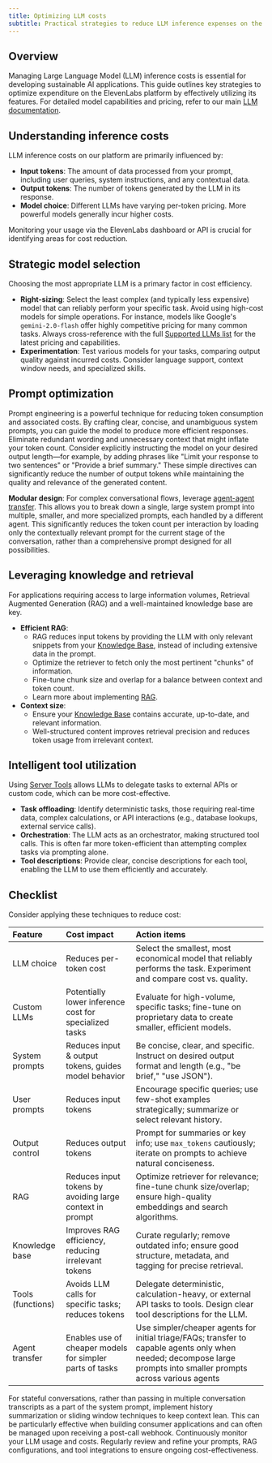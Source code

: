 ```yaml
---
title: Optimizing LLM costs
subtitle: Practical strategies to reduce LLM inference expenses on the ElevenLabs platform.
---
```


## Overview

Managing Large Language Model (LLM) inference costs is essential for developing sustainable AI applications. This guide outlines key strategies to optimize expenditure on the ElevenLabs platform by effectively utilizing its features. For detailed model capabilities and pricing, refer to our main [LLM documentation](/docs/conversational-ai/customization/llm).

## Understanding inference costs

LLM inference costs on our platform are primarily influenced by:

- **Input tokens**: The amount of data processed from your prompt, including user queries, system instructions, and any contextual data.
- **Output tokens**: The number of tokens generated by the LLM in its response.
- **Model choice**: Different LLMs have varying per-token pricing. More powerful models generally incur higher costs.

Monitoring your usage via the ElevenLabs dashboard or API is crucial for identifying areas for cost reduction.

## Strategic model selection

Choosing the most appropriate LLM is a primary factor in cost efficiency.

- **Right-sizing**: Select the least complex (and typically less expensive) model that can reliably perform your specific task. Avoid using high-cost models for simple operations. For instance, models like Google's `gemini-2.0-flash` offer highly competitive pricing for many common tasks. Always cross-reference with the full [Supported LLMs list](/docs/conversational-ai/customization/llm#supported-llms) for the latest pricing and capabilities.
- **Experimentation**: Test various models for your tasks, comparing output quality against incurred costs. Consider language support, context window needs, and specialized skills.

## Prompt optimization

Prompt engineering is a powerful technique for reducing token consumption and associated costs. By crafting clear, concise, and unambiguous system prompts, you can guide the model to produce more efficient responses. Eliminate redundant wording and unnecessary context that might inflate your token count. Consider explicitly instructing the model on your desired output length—for example, by adding phrases like "Limit your response to two sentences" or "Provide a brief summary." These simple directives can significantly reduce the number of output tokens while maintaining the quality and relevance of the generated content.

**Modular design**: For complex conversational flows, leverage [agent-agent transfer](/docs/conversational-ai/customization/tools/system-tools/agent-transfer). This allows you to break down a single, large system prompt into multiple, smaller, and more specialized prompts, each handled by a different agent. This significantly reduces the token count per interaction by loading only the contextually relevant prompt for the current stage of the conversation, rather than a comprehensive prompt designed for all possibilities.

## Leveraging knowledge and retrieval

For applications requiring access to large information volumes, Retrieval Augmented Generation (RAG) and a well-maintained knowledge base are key.

- **Efficient RAG**:
  - RAG reduces input tokens by providing the LLM with only relevant snippets from your [Knowledge Base](/docs/conversational-ai/customization/knowledge-base), instead of including extensive data in the prompt.
  - Optimize the retriever to fetch only the most pertinent "chunks" of information.
  - Fine-tune chunk size and overlap for a balance between context and token count.
  - Learn more about implementing [RAG](/docs/conversational-ai/customization/knowledge-base/rag).
- **Context size**:
  - Ensure your [Knowledge Base](/docs/conversational-ai/customization/knowledge-base) contains accurate, up-to-date, and relevant information.
  - Well-structured content improves retrieval precision and reduces token usage from irrelevant context.

## Intelligent tool utilization

Using [Server Tools](/docs/conversational-ai/customization/tools/server-tools) allows LLMs to delegate tasks to external APIs or custom code, which can be more cost-effective.

- **Task offloading**: Identify deterministic tasks, those requiring real-time data, complex calculations, or API interactions (e.g., database lookups, external service calls).
- **Orchestration**: The LLM acts as an orchestrator, making structured tool calls. This is often far more token-efficient than attempting complex tasks via prompting alone.
- **Tool descriptions**: Provide clear, concise descriptions for each tool, enabling the LLM to use them efficiently and accurately.

## Checklist

Consider applying these techniques to reduce cost:

| Feature           | Cost impact                                              | Action items                                                                                                                                                        |
| :---------------- | :------------------------------------------------------- | :------------------------------------------------------------------------------------------------------------------------------------------------------------------ |
| LLM choice        | Reduces per-token cost                                   | Select the smallest, most economical model that reliably performs the task. Experiment and compare cost vs. quality.                                                |
| Custom LLMs       | Potentially lower inference cost for specialized tasks   | Evaluate for high-volume, specific tasks; fine-tune on proprietary data to create smaller, efficient models.                                                        |
| System prompts    | Reduces input & output tokens, guides model behavior     | Be concise, clear, and specific. Instruct on desired output format and length (e.g., "be brief," "use JSON").                                                       |
| User prompts      | Reduces input tokens                                     | Encourage specific queries; use few-shot examples strategically; summarize or select relevant history.                                                              |
| Output control    | Reduces output tokens                                    | Prompt for summaries or key info; use `max_tokens` cautiously; iterate on prompts to achieve natural conciseness.                                                   |
| RAG               | Reduces input tokens by avoiding large context in prompt | Optimize retriever for relevance; fine-tune chunk size/overlap; ensure high-quality embeddings and search algorithms.                                               |
| Knowledge base    | Improves RAG efficiency, reducing irrelevant tokens      | Curate regularly; remove outdated info; ensure good structure, metadata, and tagging for precise retrieval.                                                         |
| Tools (functions) | Avoids LLM calls for specific tasks; reduces tokens      | Delegate deterministic, calculation-heavy, or external API tasks to tools. Design clear tool descriptions for the LLM.                                              |
| Agent transfer    | Enables use of cheaper models for simpler parts of tasks | Use simpler/cheaper agents for initial triage/FAQs; transfer to capable agents only when needed; decompose large prompts into smaller prompts across various agents |

<Note title="Conversation history management">
  For stateful conversations, rather than passing in multiple conversation transcripts as a part of
  the system prompt, implement history summarization or sliding window techniques to keep context
  lean. This can be particularly effective when building consumer applications and can often be
  managed upon receiving a post-call webhook.
</Note>

<Tip>
  Continuously monitor your LLM usage and costs. Regularly review and refine your prompts, RAG
  configurations, and tool integrations to ensure ongoing cost-effectiveness.
</Tip>
